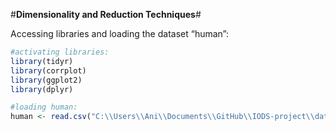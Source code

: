 #**Dimensionality and Reduction Techniques**#

Accessing libraries and loading the dataset "human":
```r


#activating libraries:
library(tidyr)
library(corrplot)
library(ggplot2)
library(dplyr)

#loading human:
human <- read.csv("C:\\Users\\Ani\\Documents\\GitHub\\IODS-project\\data\\human.csv", header=TRUE)

```